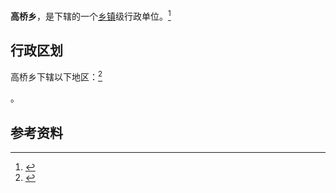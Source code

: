 {{中国乡级行政区|景观照片文件名 =VM 5102 Gaoqiao Town - Guodao 209 - Zhichang (Paper Factory) Bridge.jpg|42/05/26/201/000}}

'''高桥乡'''，是{{PRC admin/fullname|42/05/26/201/000|3}}下辖的一个[[乡镇|乡镇]]级行政单位。<ref>{{PRC admin/ref sgc|{{PRC admin/parent|42/05/26/201/000}}}}</ref>

== 行政区划 ==

高桥乡下辖以下地区：<ref>{{PRC admin/ref sgc|42/05/26/201/000}}</ref>

{{PRC admin/children|42/05/26/201/000}}。

== 参考资料 ==
{{commonscat|Gaoqiao}}
{{reflist}}

{{行政区划小作品}}
{{PRC admin/navcat|42/05/26/201/000}}